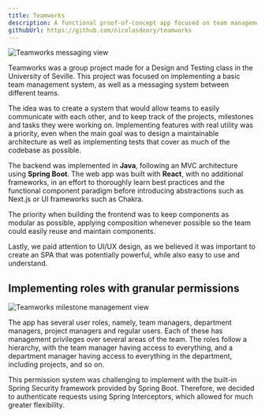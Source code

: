 ```yaml
---
title: Teamworks
description: A functional proof-of-concept app focused on team management, fine-grained permissions, and streamlined messaging.
githubUrl: https://github.com/nicolasdeory/teamworks
---
```

![Teamworks messaging view](/projects/teamworks2.png)

Teamworks was a group project made for a Design and Testing class in the University of Seville.
This project was focused on implementing a basic team management system, as well as a messaging system between different teams.

The idea was to create a system that would allow teams to easily communicate with each other, and to keep track of the
projects, milestones and tasks they were working on. Implementing features with real utility was a priority, even when the main goal
was to design a maintainable architecture as well as implementing tests that cover as much of the codebase as possible.

The backend was implemented in **Java**, following an MVC architecture using **Spring Boot**. The web app was built with **React**, with no additional frameworks,
in an effort to thoroughly learn best practices and the functional component paradigm before introducing abstractions such as Next.js or UI frameworks such as Chakra.

The priority when building the frontend was to keep components as modular as possible, applying composition whenever possible so the team could easily reuse and maintain
components.

Lastly, we paid attention to UI/UX design, as we believed it was important to create an SPA that was potentially powerful, while also easy to use and understand. 

## Implementing roles with granular permissions

![Teamworks milestone management view](/projects/teamworks1.png)

The app has several user roles, namely, team managers, department managers, project managers and regular users.
Each of these has management privileges over several areas of the team. The roles follow a hierarchy, with the team manager having access to everything,
and a department manager having access to everything in the department, including projects, and so on.

This permission system was challenging to implement with the built-in Spring Security framework provided by Spring Boot.
Therefore, we decided to authenticate requests using Spring Interceptors, which allowed for much greater flexibility.